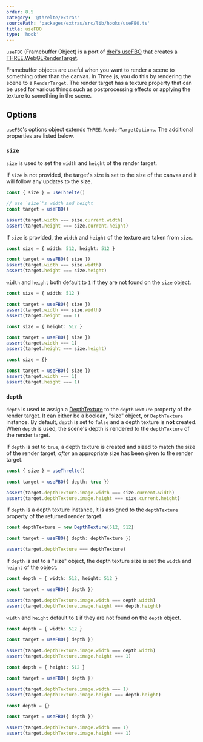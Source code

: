 ```yaml
---
order: 8.5
category: '@threlte/extras'
sourcePath: 'packages/extras/src/lib/hooks/useFBO.ts'
title: useFBO
type: 'hook'
---
```


`useFBO` (Framebuffer Object) is a port of [drei's useFBO](https://github.com/pmndrs/drei#usefbo) that creates a [THREE.WebGLRenderTarget](https://threejs.org/docs/index.html#api/en/renderers/WebGLRenderTarget).

Framebuffer objects are useful when you want to render a scene to something other than the canvas. In Three.js, you do this by rendering the scene to a `RenderTarget`. The render target has a texture property that can be used for various things such as postprocessing effects or applying the texture to something in the scene.

<Example path="extras/use-fbo" />

## Options

`useFBO`'s options object extends `THREE.RenderTargetOptions`. The additional properties are listed below.

### `size`

`size` is used to set the `width` and `height` of the render target.

If `size` is not provided, the target's size is set to the size of the canvas and it will follow any updates to the size.

```typescript
const { size } = useThrelte()

// use `size`'s width and height
const target = useFBO()

assert(target.width === size.current.width)
assert(target.height === size.current.height)
```

If `size` is provided, the `width` and `height` of the texture are taken from `size`.

```typescript
const size = { width: 512, height: 512 }

const target = useFBO({ size })
assert(target.width === size.width)
assert(target.height === size.height)
```

`width` and `height` both default to `1` if they are not found on the `size` object.

```typescript
const size = { width: 512 }

const target = useFBO({ size })
assert(target.width === size.width)
assert(target.height === 1)
```

```typescript
const size = { height: 512 }

const target = useFBO({ size })
assert(target.width === 1)
assert(target.height === size.height)
```

```typescript
const size = {}

const target = useFBO({ size })
assert(target.width === 1)
assert(target.height === 1)
```

### `depth`

`depth` is used to assign a [DepthTexture](https://threejs.org/docs/#api/en/textures/DepthTexture) to the `depthTexture` property of the render target. It can either be a boolean, "size" object, or `DepthTexture` instance. By default, `depth` is set to `false` and a depth texture is **not** created. When `depth` is used, the scene's depth is rendered to the `depthTexture` of the render target.

If `depth` is set to `true`, a depth texture is created and sized to match the size of the render target, _after_ an appropriate size has been given to the render target.

```typescript
const { size } = useThrelte()

const target = useFBO({ depth: true })

assert(target.depthTexture.image.width === size.current.width)
assert(target.depthTexture.image.height === size.current.height)
```

If `depth` is a depth texture instance, it is assigned to the `depthTexture` property of the returned render target.

```typescript
const depthTexture = new DepthTexture(512, 512)

const target = useFBO({ depth: depthTexture })

assert(target.depthTexture === depthTexture)
```

If `depth` is set to a "size" object, the depth texture size is set the `width` and `height` of the object.

```typescript
const depth = { width: 512, height: 512 }

const target = useFBO({ depth })

assert(target.depthTexture.image.width === depth.width)
assert(target.depthTexture.image.height === depth.height)
```

`width` and `height` default to `1` if they are not found on the `depth` object.

```typescript
const depth = { width: 512 }

const target = useFBO({ depth })

assert(target.depthTexture.image.width === depth.width)
assert(target.depthTexture.image.height === 1)
```

```typescript
const depth = { height: 512 }

const target = useFBO({ depth })

assert(target.depthTexture.image.width === 1)
assert(target.depthTexture.image.height === depth.height)
```

```typescript
const depth = {}

const target = useFBO({ depth })

assert(target.depthTexture.image.width === 1)
assert(target.depthTexture.image.height === 1)
```
